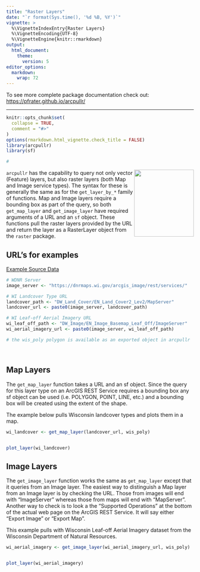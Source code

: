 ```yaml
---
title: "Raster Layers"
date: "`r format(Sys.time(), '%d %B, %Y')`"
vignette: > 
  %\VignetteIndexEntry{Raster Layers}
  %\VignetteEncoding{UTF-8}
  %\VignetteEngine{knitr::rmarkdown}
output:
  html_document:
    theme:
      version: 5
editor_options: 
  markdown: 
    wrap: 72
---
```

To see more complete package documentation check out:
<a href="https://pfrater.github.io/arcpullr/">
https://pfrater.github.io/arcpullr/</a>
<hr>
```r
knitr::opts_chunk$set(
  collapse = TRUE,
  comment = "#>"
)
options(rmarkdown.html_vignette.check_title = FALSE)
library(arcpullr)
library(sf)
```

```r
#
```

<img src='../man/figures/logo.png' width="160" height="180" style="border: none; float: right"/>


`arcpullr` has the capability to query not only vector (Feature) layers, but 
also raster layers (both Map and Image service types). The syntax for these is 
generally the same as for the `get_layer_by_*` family of functions. Map and
Image layers require a bounding box as part of the query, so both 
`get_map_layer` and `get_image_layer` have required arguments of a URL and an 
`sf` object. These functions pull the raster layers provided by the URL and return the layer as a RasterLayer object from the `raster` package.

## URL's for examples 
<a class="btn btn-primary" data-bs-toggle="collapse"href="#collapseExample" role="button" aria-expanded="false" aria-controls="collapseExample">
Example Source Data
</a>
<div class="collapse" id="collapseExample">
  <div class="card card-body"> 
```r
# WDNR Server
image_server <- "https://dnrmaps.wi.gov/arcgis_image/rest/services/"

# WI Landcover Type URL
landcover_path <- "DW_Land_Cover/EN_Land_Cover2_Lev2/MapServer"
landcover_url <- paste0(image_server, landcover_path)

# WI Leaf-off Aerial Imagery URL
wi_leaf_off_path <- "DW_Image/EN_Image_Basemap_Leaf_Off/ImageServer"
wi_aerial_imagery_url <- paste0(image_server, wi_leaf_off_path)

# the wis_poly polygon is available as an exported object in arcpullr
```
</div>
</div>
<br>

## Map Layers

The `get_map_layer` function takes a URL and an sf object. Since the query for
this layer type on an ArcGIS REST Service requires a bounding box any sf object
can be used (i.e. POLYGON, POINT, LINE, etc.) and a bounding box will be created 
using the extent of the shape.

The example below pulls Wisconsin landcover types and plots them in a map.

```r
wi_landcover <- get_map_layer(landcover_url, wis_poly)
```

```r
```

```r
plot_layer(wi_landcover)
```

## Image Layers


The `get_image_layer` function works the same as `get_map_layer` except that it 
queries from an Image layer. The easiest way to distinguish a Map layer from an 
Image layer is by checking the URL. Those from images will end with 
"ImageServer" whereas those from maps will end with "MapServer". Another way to 
check is to look a the "Supported Operations" at the bottom of the actual web
page on the ArcGIS REST Service. It will say either "Export Image" or 
"Export Map".

This example pulls with Wisconsin Leaf-off Aerial Imagery dataset from the
Wisconsin Department of Natural Resources.

```r
wi_aerial_imagery <- get_image_layer(wi_aerial_imagery_url, wis_poly)
```

```r
```

```r
plot_layer(wi_aerial_imagery)
```

